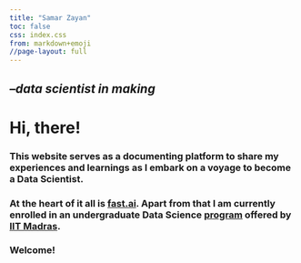 ```yaml
---
title: "Samar Zayan"
toc: false
css: index.css
from: markdown+emoji
//page-layout: full
---
```

## *--data scientist in making*

# Hi, there!
### This website serves as a documenting platform to share my experiences and learnings as I embark on a voyage to become a Data Scientist.

### At the heart of it all is [fast.ai](https://www.fast.ai/). Apart from that I am currently enrolled in an undergraduate Data Science [program](https://onlinedegree.iitm.ac.in/) offered by [IIT Madras](https://www.iitm.ac.in/).

### Welcome!

